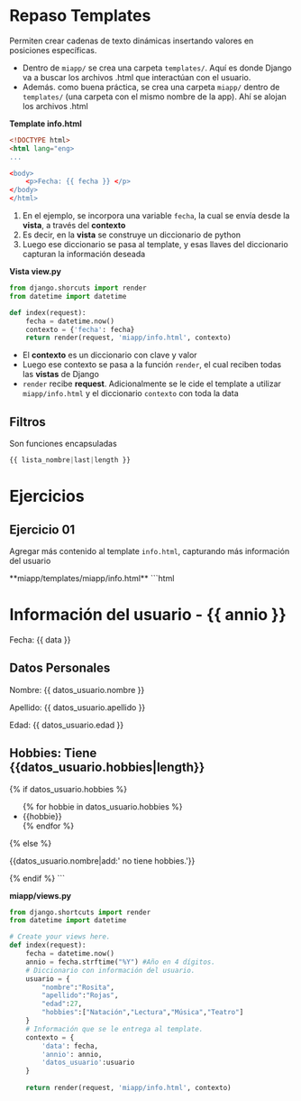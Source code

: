 # Repaso Templates

Permiten crear cadenas de texto dinámicas insertando valores en posiciones específicas.

- Dentro de `miapp/` se crea una carpeta `templates/`. Aquí es donde Django va a buscar los archivos .html que interactúan con el usuario.
- Además. como buena práctica, se crea una carpeta `miapp/` dentro de `templates/` (una carpeta con el mismo nombre de la app). Ahí se alojan los archivos .html

**Template info.html**
```html
<!DOCTYPE html>
<html lang="eng>
...

<body>
    <p>Fecha: {{ fecha }} </p>
</body>
</html>
```

1. En el ejemplo, se incorpora una variable `fecha`, la cual se envía desde la **vista**, a través del **contexto**
2. Es decir, en la **vista** se construye un diccionario de python
3. Luego ese diccionario se pasa al template, y esas llaves del diccionario capturan la información deseada

**Vista view.py**
```python
from django.shorcuts import render
from datetime import datetime

def index(request):
    fecha = datetime.now()
    contexto = {'fecha': fecha}
    return render(request, 'miapp/info.html', contexto)
```

- El **contexto** es un diccionario con clave y valor
- Luego ese contexto se pasa a la función `render`, el cual reciben todas las **vistas** de Django
- `render` recibe **request**. Adicionalmente se le cide el template a utilizar `miapp/info.html` y el diccionario `contexto` con toda la data

## Filtros
Son funciones encapsuladas

```python
{{ lista_nombre|last|length }}
```

# Ejercicios

## Ejercicio 01

Agregar más contenido al template `info.html`, capturando más información del usuario

<Solution>
**miapp/templates/miapp/info.html**
```html
<!DOCTYPE html>
<html lang="en">
<head>
    <meta charset="UTF-8">
    <meta name="viewport" content="width=device-width, initial-scale=1.0">
    <title>Document</title>
</head>
<body>
    <h1>Información del usuario - {{ annio }}</h1>
    <p>Fecha: {{ data }}</p>
    <h2>Datos Personales</h2>
    <p>Nombre: {{ datos_usuario.nombre }}</p>
    <p>Apellido: {{ datos_usuario.apellido }} </p>
    <p>Edad: {{ datos_usuario.edad }} </p>
    <h2>Hobbies: Tiene {{datos_usuario.hobbies|length}}</h2>
    {% if datos_usuario.hobbies %}
        <ul>
            {% for hobbie in datos_usuario.hobbies %}
                <li>{{hobbie}}</li>
            {% endfor %}
        </ul>
    {% else %}
        <p>{{datos_usuario.nombre|add:' no tiene hobbies.'}}</p>
    {% endif %}
</body>
</html>
```

**miapp/views.py**
```python
from django.shortcuts import render
from datetime import datetime

# Create your views here.
def index(request):
    fecha = datetime.now()
    annio = fecha.strftime("%Y") #Año en 4 dígitos.
    # Diccionario con información del usuario.
    usuario = {
        "nombre":"Rosita",
        "apellido":"Rojas",
        "edad":27,
        "hobbies":["Natación","Lectura","Música","Teatro"]
    }
    # Información que se le entrega al template.
    contexto = {
        'data': fecha,
        'annio': annio,
        'datos_usuario':usuario
    }
    
    return render(request, 'miapp/info.html', contexto)
```
</Solution>